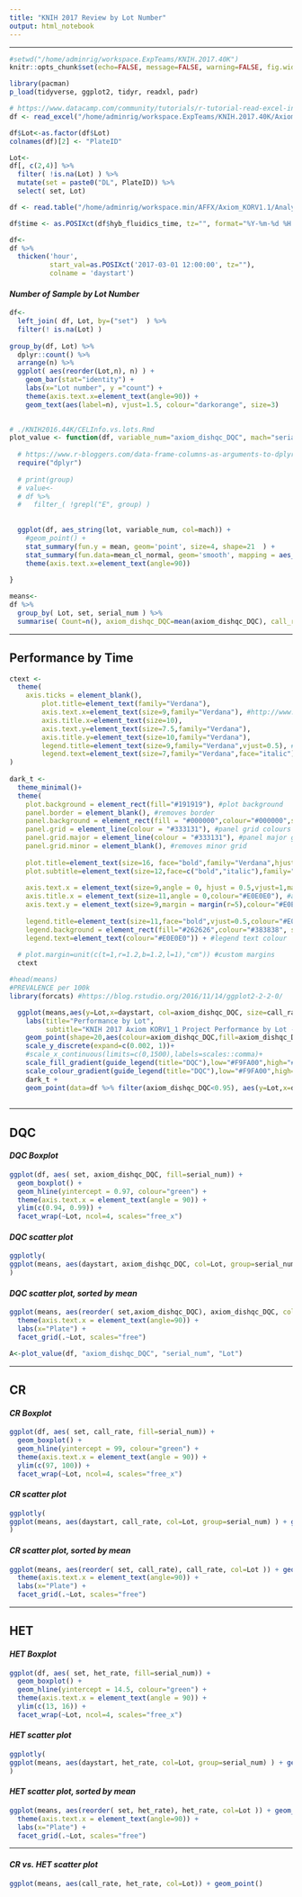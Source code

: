 ```yaml
---
title: "KNIH 2017 Review by Lot Number"
output: html_notebook
---
```


***

```r
#setwd("/home/adminrig/workspace.ExpTeams/KNIH.2017.40K")
knitr::opts_chunk$set(echo=FALSE, message=FALSE, warning=FALSE, fig.width=10)
```

```r
library(pacman)
p_load(tidyverse, ggplot2, tidyr, readxl, padr)
```

```r
# https://www.datacamp.com/community/tutorials/r-tutorial-read-excel-into-r
df <- read_excel("/home/adminrig/workspace.ExpTeams/KNIH.2017.40K/Axiom-시간표-미숙-2017.xlsx",  sheet=5)

df$Lot<-as.factor(df$Lot)
colnames(df)[2] <- "PlateID"


```

```r
Lot<-
df[, c(2,4)] %>% 
  filter( !is.na(Lot) ) %>% 
  mutate(set = paste0("DL", PlateID)) %>% 
  select( set, Lot)

```

```r
df <- read.table("/home/adminrig/workspace.min/AFFX/Axiom_KORV1.1/Analysis/KNIH.2017/CELfile_Information.Summary.KNIH.2017.txt", header=T, sep="\t")

df$time <- as.POSIXct(df$hyb_fluidics_time, tz="", format="%Y-%m-%d %H:%M:%S")  

df<-
df %>% 
  thicken('hour', 
          start_val=as.POSIXct('2017-03-01 12:00:00', tz=""), 
          colname = 'daystart') 


```


#### ***Number of Sample by Lot Number***
```r

df<-
  left_join( df, Lot, by=("set")  ) %>%  
  filter(! is.na(Lot) )
  
group_by(df, Lot) %>% 
  dplyr::count() %>% 
  arrange(n) %>% 
  ggplot( aes(reorder(Lot,n), n) ) + 
    geom_bar(stat="identity") + 
    labs(x="Lot number", y ="count") + 
    theme(axis.text.x=element_text(angle=90)) + 
    geom_text(aes(label=n), vjust=1.5, colour="darkorange", size=3)
  
```

```r

# ./KNIH2016.44K/CELInfo.vs.lots.Rmd
plot_value <- function(df, variable_num="axiom_dishqc_DQC", mach="serial_num", lot="lot"){
  
  # https://www.r-bloggers.com/data-frame-columns-as-arguments-to-dplyr-functions/
  require("dplyr")
  
  # print(group)
  # value<-
  # df %>% 
  #   filter_( !grepl("E", group) ) 
  
  
  ggplot(df, aes_string(lot, variable_num, col=mach)) +  
    #geom_point() + 
    stat_summary(fun.y = mean, geom='point', size=4, shape=21  ) +
    stat_summary(fun.data=mean_cl_normal, geom='smooth', mapping = aes_string(group = mach)) +
    theme(axis.text.x=element_text(angle=90))
  
}


```


```r
means<-
df %>% 
  group_by( Lot, set, serial_num ) %>% 
  summarise( Count=n(), axiom_dishqc_DQC=mean(axiom_dishqc_DQC), call_rate=mean(call_rate), het_rate=mean(het_rate), daystart=mean(daystart)) 

```


***

## **Performance by Time**  


```r
ctext <- 
  theme(
    axis.ticks = element_blank(),
        plot.title=element_text(family="Verdana"),
        axis.text.x=element_text(size=9,family="Verdana"), #http://www.cookbook-r.com/Graphs/Fonts/#table-of-fonts
        axis.title.x=element_text(size=10),
        axis.text.y=element_text(size=7.5,family="Verdana"),
        axis.title.y=element_text(size=10,family="Verdana"),
        legend.title=element_text(size=9,family="Verdana",vjust=0.5), #specify legend title color
        legend.text=element_text(size=7,family="Verdana",face="italic")
)
 
dark_t <- 
  theme_minimal()+
  theme(
    plot.background = element_rect(fill="#191919"), #plot background
    panel.border = element_blank(), #removes border
    panel.background = element_rect(fill = "#000000",colour="#000000",size=2), #panel background and border
    panel.grid = element_line(colour = "#333131"), #panel grid colours
    panel.grid.major = element_line(colour = "#333131"), #panel major grid color
    panel.grid.minor = element_blank(), #removes minor grid
    
    plot.title=element_text(size=16, face="bold",family="Verdana",hjust=0,vjust=1,color="#E0E0E0"), #set the plot title
    plot.subtitle=element_text(size=12,face=c("bold","italic"),family="Verdana",hjust=0.01,color="#E0E0E0"), #set subtitle
    
    axis.text.x = element_text(size=9,angle = 0, hjust = 0.5,vjust=1,margin=margin(r=10),colour="#E0E0E0"), # axis ticks
    axis.title.x = element_text(size=11,angle = 0,colour="#E0E0E0"), #axis labels from labs() below
    axis.text.y = element_text(size=9,margin = margin(r=5),colour="#E0E0E0"), #y-axis labels
    
    legend.title=element_text(size=11,face="bold",vjust=0.5,colour="#E0E0E0"), #specify legend title color
    legend.background = element_rect(fill="#262626",colour="#383838", size=.5), #legend background and cborder
    legend.text=element_text(colour="#E0E0E0")) + #legend text colour
  
  # plot.margin=unit(c(t=1,r=1.2,b=1.2,l=1),"cm")) #custom margins
  ctext

```


```r

#head(means)
#PREVALENCE per 100k
library(forcats) #https://blog.rstudio.org/2016/11/14/ggplot2-2-2-0/

  ggplot(means,aes(y=Lot,x=daystart, col=axiom_dishqc_DQC, size=call_rate)) + # prevalence (100k)
    labs(title="Performance by Lot",
         subtitle="KNIH 2017 Axiom KORV1_1 Project Performance by Lot - Time", x="day",y="Lot",colour="#E0E0E0") +
    geom_point(shape=20,aes(colour=axiom_dishqc_DQC,fill=axiom_dishqc_DQC),alpha=0.6) +
    scale_y_discrete(expand=c(0.002, 1))+
    #scale_x_continuous(limits=c(0,1500),labels=scales::comma)+
    scale_fill_gradient(guide_legend(title="DQC"),low="#F9FA00",high="#8C00E6") + #assigns colours to fill in aes
    scale_colour_gradient(guide_legend(title="DQC"),low="#F9FA00",high="#8C00E6") + #assigns colours to colour in aes
    dark_t + 
    geom_point(data=df %>% filter(axiom_dishqc_DQC<0.95), aes(y=Lot,x=daystart), shape=21, size=5, colour="yellow" )
    

```


***

## **DQC**  

#### ***DQC Boxplot***
```r
ggplot(df, aes( set, axiom_dishqc_DQC, fill=serial_num)) + 
  geom_boxplot() + 
  geom_hline(yintercept = 0.97, colour="green") + 
  theme(axis.text.x = element_text(angle = 90)) + 
  ylim(c(0.94, 0.99)) + 
  facet_wrap(~Lot, ncol=4, scales="free_x")
```

#### ***DQC scatter plot***

```r
ggplotly(
ggplot(means, aes(daystart, axiom_dishqc_DQC, col=Lot, group=serial_num) ) + geom_point() + geom_smooth(method="loess")  + facet_grid(serial_num~.) + geom_hline(yintercept = 0.97)
)
```

#### ***DQC scatter plot, sorted by mean***

```r

ggplot(means, aes(reorder( set,axiom_dishqc_DQC), axiom_dishqc_DQC, col=Lot )) + geom_point() + 
  theme(axis.text.x = element_text(angle=90)) + 
  labs(x="Plate") + 
  facet_grid(.~Lot, scales="free")


```


```r
A<-plot_value(df, "axiom_dishqc_DQC", "serial_num", "Lot")
```



***

## **CR**  

#### ***CR Boxplot***

```r
ggplot(df, aes( set, call_rate, fill=serial_num)) + 
  geom_boxplot() + 
  geom_hline(yintercept = 99, colour="green") + 
  theme(axis.text.x = element_text(angle = 90)) + 
  ylim(c(97, 100)) + 
  facet_wrap(~Lot, ncol=4, scales="free_x")
```


#### ***CR scatter plot***


```r
ggplotly(
ggplot(means, aes(daystart, call_rate, col=Lot, group=serial_num) ) + geom_point() + geom_smooth(method="loess")  + facet_grid(serial_num~.) + geom_hline(yintercept = 99)
)
```

#### ***CR scatter plot, sorted by mean***

```r

ggplot(means, aes(reorder( set, call_rate), call_rate, col=Lot )) + geom_point() + 
  theme(axis.text.x = element_text(angle=90)) + 
  labs(x="Plate") + 
  facet_grid(.~Lot, scales="free")


```



***

## **HET**  

#### ***HET Boxplot***


```r
ggplot(df, aes( set, het_rate, fill=serial_num)) + 
  geom_boxplot() + 
  geom_hline(yintercept = 14.5, colour="green") + 
  theme(axis.text.x = element_text(angle = 90)) + 
  ylim(c(13, 16)) + 
  facet_wrap(~Lot, ncol=4, scales="free_x")
```

#### ***HET scatter plot***

```r

ggplotly(
ggplot(means, aes(daystart, het_rate, col=Lot, group=serial_num) ) + geom_point() + geom_smooth(method="loess")  + facet_grid(serial_num~.) + geom_hline(yintercept = 14.5) + ylim(c(14, 15.5)) 
)
```


#### ***HET scatter plot, sorted by mean***

```r

ggplot(means, aes(reorder( set, het_rate), het_rate, col=Lot )) + geom_point() + 
  theme(axis.text.x = element_text(angle=90)) + 
  labs(x="Plate") + 
  facet_grid(.~Lot, scales="free")


```

***

#### ***CR vs. HET scatter plot***

```r
ggplot(means, aes(call_rate, het_rate, col=Lot)) + geom_point()
```
